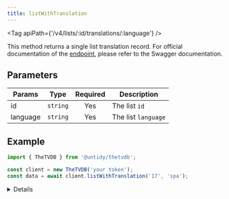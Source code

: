 ```yaml
---
title: listWithTranslation
---
```



<Tag apiPath={'/v4/lists/:id/translations/:language'} />

This method returns a single list translation record. For official documentation of the
[endpoint](https://thetvdb.github.io/v4-api/#/Lists/getListTranslation), please refer to the Swagger
documentation.

## Parameters

| Params   | Type     | Required | Description         |
| -------- | -------- | :------: | ------------------- |
| id       | `string` |   Yes    | The list `id`       |
| language | `string` |   Yes    | The list `language` |

## Example

```js {4}
import { TheTVDB } from '@untidy/thetvdb';

const client = new TheTVDB('your token');
const data = await client.listWithTranslation('17', 'spa');
```

<Details>

```js
{
  status: 'success',
  data: [
    {
      name: 'Star Wars - Colección',
      overview:
        'Star Wars,​ es una franquicia compuesta por series, películas y comics concebidas por el cineasta George Lucas. La trama describe las vivencias de un grupo de personajes que habitan en una galaxia ficticia e interactúan con elementos como «la Fuerza».',
      language: 'spa',
    },
  ],
};
```

</Details>
